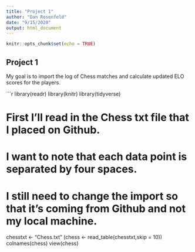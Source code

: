 ```yaml
---
title: "Project 1"
author: "Dan Rosenfeld"
date: "9/15/2020"
output: html_document
---
```


```r
knitr::opts_chunk$set(echo = TRUE)
```

## Project 1

My goal is to import the log of Chess matches and calculate updated ELO scores for the players.

```r
library(readr)
library(knitr)
library(tidyverse)

# First I'll read in the Chess txt file that I placed on Github.
# I want to note that each data point is separated by four spaces.
# I still need to change the import so that it's coming from Github and not my local machine.
chesstxt <- "Chess.txt"
(chess <- read_table(chesstxt,skip = 10))
colnames(chess)
view(chess)



